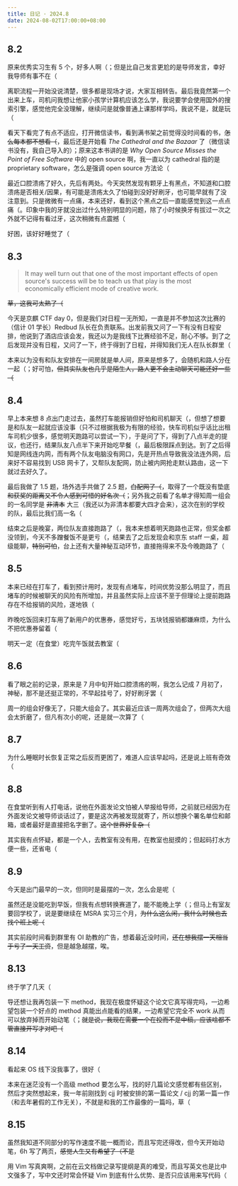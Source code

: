 ```yaml
---
title: 日记 · 2024.8
date: 2024-08-02T17:00:00+08:00
---
```


## 8.2

原来优秀实习生有 5 个，好多人啊（；但是比自己发言更尬的是导师发言，幸好我导师有事不在（

离职流程一开始没说清楚，很多都是现场才说，大家互相转告。最后我竟然第一个出来上车，司机问我想让他家小孩学计算机应该怎么学，我说要学会使用国外的搜索引擎，感觉他完全没理解，继续问是就像普通上课那样学吗，我说不是，就是玩（

看天下看完了有点不适应，打开微信读书，看到满书架之前觉得没时间看的书，~~怎么每本都不想看（~~，最后还是开始看 *The Cathedral and the Bazaar* 了（微信读书没有，我自己导入的）；原来这本书讲的是 *Why Open Source Misses the Point of Free Software* 中的 open source 啊，我一直以为 cathedral 指的是 proprietary software，怎么是强调 open source 方法论（

最近口腔溃疡了好久，先后有两处。今天突然发现有颗牙上有黑点，不知道和口腔溃疡是否相关/因果，有可能是溃疡太久了怕碰到没好好刷牙，也可能早就有了没注意到。只是微微有一点痛，本来还好，看到这个黑点之后一直能感觉到这一点点痛（。印象中我的牙就没出过什么特别明显的问题，除了小时候换牙有拔过一次之外就不记得有看过牙，这次稍微有点震撼（

好困，该好好睡觉了（

## 8.3

>   It may well turn out that one of the most important effects of open source's success will be to teach us that play is the most economically efficient mode of creative work.

~~草，这我可太熟了（~~

今天是京麒 CTF day 0，但是我们对日程一无所知，一直是并不参加这次比赛的（信计 01 学长）Redbud 队长在负责联系。出发前我又问了一下有没有日程安排，他说到了酒店应该会发，我还以为是我线下比赛经验不足，耐心不够。到了之后发现并没有日程，又问了一下，终于得到了日程，并得知我们无人在队长群里（

本来以为没有和队友安排在一间房就是单人间，原来是想多了，会随机和路人分在一起（；好可怕，~~但其实队友也几乎是陌生人，路人更不会主动聊天可能还好一些（~~

## 8.4

早上本来想 8 点出门走过去，虽然打车能报销但好怕和司机聊天（，但想了想要是和队友一起就应该没事（只不过根据我极为有限的经验，快车司机似乎话比出租车司机少很多，感觉明天跑路可以尝试一下），于是问了下，得到了八点半走的提议，也还行，结果队友八点半下来开始吃早餐（，最后极限踩点到达。到了之后得知是网线连内网，而有两个队友电脑没有网口，先是开热点导致我没法连外网，后来好不容易找到 USB 网卡了，又帮队友配网，防止被内网抢走默认路由，这一下就过去好久了。

最后我做了 1.5 题，场外选手共做了 2.5 题，~~白配网了（~~，取得了一个既没有垫底 ~~和获奖的距离又不令人感到可惜的好名次（~~；另外我之前看了名单才得知周一组会的一名同学是 ~~非清本~~ 大三（我还以为非清本都要大四才会来），这次在别的学校的队，最后比我们高一名（

结束之后是晚宴，两位队友直接跑路了（，我本来想着明天跑路也正常，但奖金都没领到，今天不多蹭餐饭不是更亏（，结果去了之后发现会和京东 staff 一桌，超级能聊，~~特别可怕~~，台上还有大量神秘互动环节，直接拖得来不及今晚跑路了（

## 8.5

本来已经在打车了，看到预计用时，发现有点堵车，时间优势没那么明显了，而且堵车的时候被聊天的风险有所增加，并且虽然实际上应该不至于但理论上提前跑路存在不给报销的风险，遂地铁（

昨晚吃饭回来打车用了新用户的优惠券，感觉好亏，五块钱报销都嫌麻烦，为什么不把优惠券留着（

明天一定（在食堂）吃完午饭就去教室（

## 8.6

看了眼之前的记录，原来是 7 月中旬开始口腔溃疡的啊，我怎么记成 7 月初了，神秘，那不是还挺正常的，不早起挂号了，好好刷牙罢（

周一的组会好像无了，只能大组会了。其实最近应该一周两次组会了，但两次大组会太折磨了，但凡有次小的呢，还是就一次算了（

## 8.7

为什么睡眠时长恢复正常之后反而更困了，难道人应该早起吗，还是说上班有奇效（

## 8.8

在食堂听到有人打电话，说他在外面发论文怕被人举报给导师，之前就已经因为在外面发论文被导师谈话过了，要是这次再被发现就寄了，所以想换个署名单位和邮箱，或者最好是直接把名字删了。~~这个世界好复杂（~~

其实我有点怀疑，都是一个人，去教室有没有用，在教室也挺摸的；但起码打水方便一些，还省电（

## 8.9

今天是出门最早的一次，但同时是最摆的一次，怎么会是呢（

虽然还是没能吃到早饭，但我有点想转换赛道了，能不能晚上学（；但马上有室友要回学校了，说是要继续在 MSRA 实习三个月，~~为什么这么闲，我什么时候也去找个班上呢（~~

其实前段时间看到群里有 OI 助教的广告，想着最近没时间，~~还在想我摆一天相当于亏了一天工资~~，但是越急越摆，唉。

## 8.13

终于学了几天（

导还想让我再包装一下 method，我现在极度怀疑这个论文它真写得完吗，一边希望包装一个好点的 method 真能出点能看的结果，一边希望它完全不 work 从而可以放弃掉而开始动笔（；~~就是说，我现在需要一个在投而不是中稿，应该啥都不管直接开写才对吧（~~

## 8.14

看起来 OS 线下没我事了，很好（

本来在迷茫没有一个高级 method 要怎么写，找的好几篇论文感觉都有些区别，然后才突然想起来，我一年前刚找到 cjj 时被安排的第一篇论文 / cjj 的第一篇一作（和去年暑假的工作无关），不就是和我的工作最像的一篇吗，草（

## 8.15

虽然我知道不同部分的写作速度不能一概而论，而且写完还得改，但今天开始动笔，6h 写了两页，~~感觉人生又有希望了（不是~~

用 Vim 写真爽啊，之前在云文档做记录写提纲是真的难受，而且写英文也是比中文强多了，写中文还时常会怀疑 Vim 到底有什么优势、是否只应该用来写代码（
